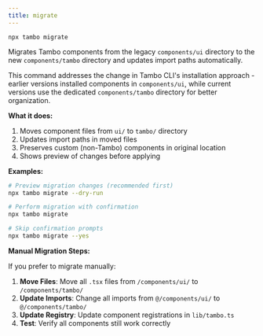 ```yaml
---
title: migrate
---
```


`npx tambo migrate`

Migrates Tambo components from the legacy `components/ui` directory to the new `components/tambo` directory and updates import paths automatically.

This command addresses the change in Tambo CLI's installation approach - earlier versions installed components in `components/ui`, while current versions use the dedicated `components/tambo` directory for better organization.

**What it does:**

1. Moves component files from `ui/` to `tambo/` directory
2. Updates import paths in moved files
3. Preserves custom (non-Tambo) components in original location
4. Shows preview of changes before applying

**Examples:**

```bash
# Preview migration changes (recommended first)
npx tambo migrate --dry-run

# Perform migration with confirmation
npx tambo migrate

# Skip confirmation prompts
npx tambo migrate --yes
```

**Manual Migration Steps:**

If you prefer to migrate manually:

1. **Move Files**: Move all `.tsx` files from `/components/ui/` to `/components/tambo/`
2. **Update Imports**: Change all imports from `@/components/ui/` to `@/components/tambo/`
3. **Update Registry**: Update component registrations in `lib/tambo.ts`
4. **Test**: Verify all components still work correctly
